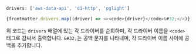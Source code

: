 ```javascript
drivers: ['aws-data-api', 'd1-http', 'pglight']
```

```javascript
{frontmatter.drivers.map((driver) => <><code>{driver}</code>&#32;</>)}
```

위 코드는 `drivers` 배열에 있는 각 드라이버를 순회하며, 각 드라이버 이름을 `<code>` 태그로 감싸서 출력합니다. `&#32;`는 공백 문자를 나타내며, 각 드라이버 이름 사이에 공백을 추가합니다.


